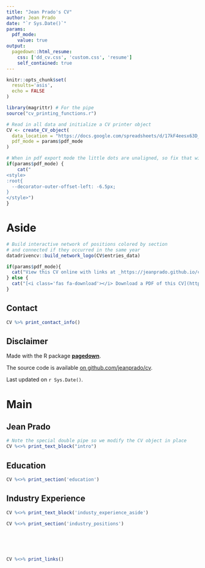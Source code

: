 ```yaml
---
title: "Jean Prado's CV"
author: Jean Prado
date: "`r Sys.Date()`"
params:
  pdf_mode:
    value: true
output:
  pagedown::html_resume:
    css: ['dd_cv.css', 'custom.css', 'resume']
    self_contained: true
---
```


```r
knitr::opts_chunk$set(
  results='asis', 
  echo = FALSE
)

library(magrittr) # For the pipe
source("cv_printing_functions.r")

# Read in all data and initialize a CV printer object
CV <- create_CV_object(
  data_location = "https://docs.google.com/spreadsheets/d/17kF4eesx63D_S17q_aAjtYz7MeC5ZeEVvqntXiGqEyo",  
  pdf_mode = params$pdf_mode
)

```


```r
# When in pdf export mode the little dots are unaligned, so fix that with some conditional CSS.
if(params$pdf_mode) {
    cat("
<style>
:root{
  --decorator-outer-offset-left: -6.5px;
}
</style>")
}
```


Aside
================================================================================

```r
# Build interactive network of positions colored by section
# and connected if they occurred in the same year
datadrivencv::build_network_logo(CV$entries_data)
```


```r
if(params$pdf_mode){
  cat("View this CV online with links at _https://jeanprado.github.io/cv/_")
} else {
  cat("[<i class='fas fa-download'></i> Download a PDF of this CV](https://github.com/jeanprado/cv/raw/master/my_cv.pdf)")
}
```

Contact {#contact}
--------------------------------------------------------------------------------

```r
CV %>% print_contact_info()
```

Disclaimer {#disclaimer}
--------------------------------------------------------------------------------

Made with the R package [**pagedown**](https://github.com/rstudio/pagedown). 

The source code is available [on github.com/jeanprado/cv](https://github.com/jeanprado/cv).

Last updated on `r Sys.Date()`.



Main
================================================================================

Jean Prado {#title}
--------------------------------------------------------------------------------

```r
# Note the special double pipe so we modify the CV object in place
CV %<>% print_text_block("intro") 
```



Education {data-icon=graduation-cap data-concise=true}
--------------------------------------------------------------------------------

```r
CV %<>% print_section('education')
```


Industry Experience {data-icon=suitcase}
--------------------------------------------------------------------------------

::: aside
```r
CV %<>% print_text_block('industy_experience_aside')
```
:::

```r
CV %<>% print_section('industry_positions')
```

<!-- These breaks just force a new page so section doesnt get cut off -->
<br>
<br>
<br>


```r
CV %<>% print_links()
```

